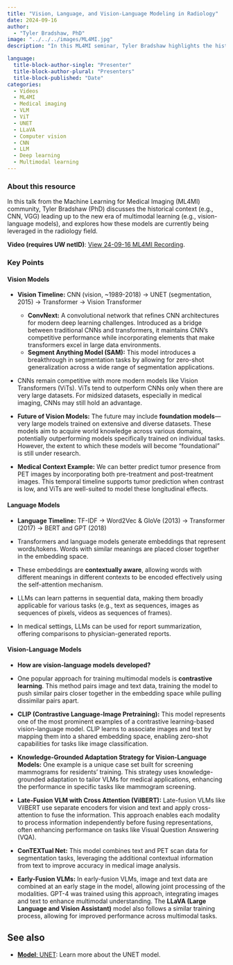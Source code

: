 ```yaml
---
title: "Vision, Language, and Vision-Language Modeling in Radiology"
date: 2024-09-16
author: 
  - "Tyler Bradshaw, PhD"
image: "../../../images/ML4MI.jpg"
description: "In this ML4MI seminar, Tyler Bradshaw highlights the history and current use of vision (e.g., UNET), language, and vision-language models in medical imaging."

language: 
  title-block-author-single: "Presenter"
  title-block-author-plural: "Presenters"
  title-block-published: "Date"
categories:
  - Videos
  - ML4MI
  - Medical imaging
  - VLM
  - ViT
  - UNET
  - LLaVA
  - Computer vision
  - CNN
  - LLM
  - Deep learning
  - Multimodal learning
---
```

### About this resource
In this talk from the Machine Learning for Medical Imaging (ML4MI) community, Tyler Bradshaw (PhD) discusses the historical context (e.g., CNN, VGG) leading up to the new era of multimodal learning (e.g., vision-language models), and explores how these models are currently being leveraged in the radiology field.

**Video (requires UW netID)**: [View 24-09-16 ML4MI Recording](https://mediaspace.wisc.edu/media/Vision%2C+Language%2C+and+Vision-Language+Modeling+in+Radiology+-+Tyler+Bradshaw+-+Sep+2024/1_metec4s2/355339002).

### Key Points

#### Vision Models
- **Vision Timeline:** CNN (vision, ~1989-2018) → UNET (segmentation, 2015) → Transformer → Vision Transformer
  - **ConvNext:** A convolutional network that refines CNN architectures for modern deep learning challenges. Introduced as a bridge between traditional CNNs and transformers, it maintains CNN's competitive performance while incorporating elements that make transformers excel in large data environments.
  - **Segment Anything Model (SAM):** This model introduces a breakthrough in segmentation tasks by allowing for zero-shot generalization across a wide range of segmentation applications.
  
- CNNs remain competitive with more modern models like Vision Transformers (ViTs). ViTs tend to outperform CNNs only when there are very large datasets. For midsized datasets, especially in medical imaging, CNNs may still hold an advantage.
  
- **Future of Vision Models:** The future may include **foundation models**—very large models trained on extensive and diverse datasets. These models aim to acquire world knowledge across various domains, potentially outperforming models specifically trained on individual tasks. However, the extent to which these models will become "foundational" is still under research.
  
- **Medical Context Example:** We can better predict tumor presence from PET images by incorporating both pre-treatment and post-treatment images. This temporal timeline supports tumor prediction when contrast is low, and ViTs are well-suited to model these longitudinal effects.

#### Language Models
- **Language Timeline:** TF-IDF → Word2Vec & GloVe (2013) → Transformer (2017) → BERT and GPT (2018)
  
- Transformers and language models generate embeddings that represent words/tokens. Words with similar meanings are placed closer together in the embedding space.

- These embeddings are **contextually aware**, allowing words with different meanings in different contexts to be encoded effectively using the self-attention mechanism.

- LLMs can learn patterns in sequential data, making them broadly applicable for various tasks (e.g., text as sequences, images as sequences of pixels, videos as sequences of frames).

- In medical settings, LLMs can be used for report summarization, offering comparisons to physician-generated reports.

#### Vision-Language Models
- **How are vision-language models developed?**

- One popular approach for training multimodal models is **contrastive learning**. This method pairs image and text data, training the model to push similar pairs closer together in the embedding space while pulling dissimilar pairs apart. 

- **CLIP (Contrastive Language-Image Pretraining):** This model represents one of the most prominent examples of a contrastive learning-based vision-language model. CLIP learns to associate images and text by mapping them into a shared embedding space, enabling zero-shot capabilities for tasks like image classification.

- **Knowledge-Grounded Adaptation Strategy for Vision-Language Models:** One example is a unique case set built for screening mammograms for residents' training. This strategy uses knowledge-grounded adaptation to tailor VLMs for medical applications, enhancing the performance in specific tasks like mammogram screening.

- **Late-Fusion VLM with Cross Attention (VilBERT):** Late-fusion VLMs like VilBERT use separate encoders for vision and text and apply cross-attention to fuse the information. This approach enables each modality to process information independently before fusing representations, often enhancing performance on tasks like Visual Question Answering (VQA).

- **ConTEXTual Net:** This model combines text and PET scan data for segmentation tasks, leveraging the additional contextual information from text to improve accuracy in medical image analysis.

- **Early-Fusion VLMs:** In early-fusion VLMs, image and text data are combined at an early stage in the model, allowing joint processing of the modalities. GPT-4 was trained using this approach, integrating images and text to enhance multimodal understanding. The **LLaVA (Large Language and Vision Assistant)** model also follows a similar training process, allowing for improved performance across multimodal tasks.


## See also
- [**Model**: UNET](https://uw-madison-datascience.github.io/ML-X-Nexus/Toolbox/Models/UNET.html): Learn more about the UNET model.
